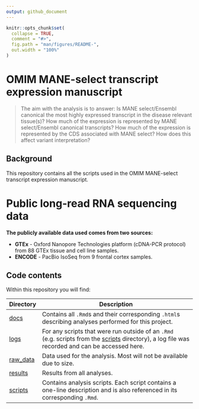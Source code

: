 ```yaml
---
output: github_document
---
```


<!-- README.md is generated from README.Rmd. Please edit that file -->

```r
knitr::opts_chunk$set(
  collapse = TRUE,
  comment = "#>",
  fig.path = "man/figures/README-",
  out.width = "100%"
)
```

# OMIM MANE-select transcript expression manuscript

> The aim with the analysis is to answer: Is MANE select/Ensembl canonical the most highly expressed transcript in the disease relevant tissue(s)?
How much of the expression is represented by MANE select/Ensembl canonical transcripts?
How much of the expression is represented by the CDS associated with MANE select?
How does this affect variant interpretation?

## Background
This repository contains all the scripts used in the OMIM MANE-select transcript expression manuscript. 

# Public long-read RNA sequencing data

**The publicly available data used comes from two sources:**

- **GTEx** - Oxford Nanopore Technologies platform (cDNA-PCR protocol) from 88 GTEx tissue and cell line samples.
- **ENCODE** - PacBio IsoSeq from 9 frontal cortex samples.


## Code contents

Within this repository you will find:

| Directory | Description |
| --------- | --------------------------------------------------------------------------- |
| [docs](docs) | Contains all `.Rmd`s and their corresponding `.html`s describing analyses performed for this project. |
| [logs](logs) | For any scripts that were run outside of an `.Rmd` (e.g. scripts from the [scripts](scripts) directory), a log file was recorded and can be accessed here. |
| [raw_data](raw_data)| Data used for the analysis. Most will not be available due to size. |
| [results](results) | Results from all analyses. |
| [scripts](scripts) | Contains analysis scripts. Each script contains a one-line description and is also referenced in its corresponding `.Rmd`. |